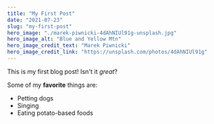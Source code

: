 ```yaml
---
title: "My First Post"
date: "2021-07-23"
slug: "my-first-post"
hero_image: "./marek-piwnicki-4dAhNIUl91g-unsplash.jpg"
hero_image_alt: "Blue and Yellow Mtn"
hero_image_credit_text: "Marek Piwnicki"
hero_image_credit_link: "https://unsplash.com/photos/4dAhNIUl91g"
---
```



This is my first blog post! Isn't it *great*?

Some of my **favorite** things are:

* Petting dogs
* Singing
* Eating potato-based foods